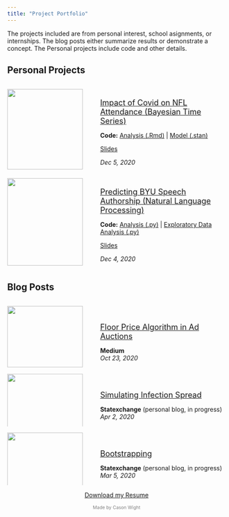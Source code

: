 ```yaml
---
title: "Project Portfolio"
---
```


The projects included are from personal interest, school asignments, or internships. The blog posts either summarize results or demonstrate a concept. The Personal projects include code and other details.

##  Personal Projects  
:::: {.columns}
::: {.column width="40%"}
![](Portfolio Images/Games_Won.png){width=95%}
:::
::: {.column width="60%"}
<br>
<a href="Stat 651 Project/Project Report.pdf" download><p style="font-size:large; margin-bottom:0">Impact of Covid on NFL Attendance (Bayesian Time Series)</p></a>
<p style="margin-bottom:0">**Code:** <a href="Stat 651 Project/Analysis Code.Rmd" download>Analysis (.Rmd)</a> | <a href="Stat 651 Project/final_stan.stan" download>Model (.stan)</a></p>
<a href="Stat 651 Project/Project Presentation.pdf" download><p style="margin-bottom:0">Slides</p></a>
*Dec 5, 2020*
:::
::::


:::: {.columns}
::: {.column width="40%"}
![](Portfolio Images/general-conference.gif){width=95%}
:::
::: {.column width="60%"}
<br>
<a href="Stat 666 Project/Project Report.pdf" download><p style="font-size:large; margin-bottom:0">Predicting BYU Speech Authorship (Natural Language Processing)</p></a>
<p style="margin-bottom:0">**Code:** <a href="Stat 666 Project/clean_analysis.py" download>Analysis (.py)</a> | <a href="Stat 666 Project/EDA.py" download>Exploratory Data Analysis (.py)</a></p>
<a href="Stat 666 Project/Final Project.pptx" download><p style="margin-bottom:0">Slides</p></a>
*Dec 4, 2020*
:::
::::

##  Blog Posts   

:::: {.columns}
::: {.column width="40%"}
![](Portfolio Images/Bid_Price.png){width=95%}
:::
::: {.column width="60%"}
<br>
<br>
<a href = "https://medium.com/xandr-tech/floor-price-for-first-price-auctions-e6e66c966451"><p style="font-size:large; margin-bottom:0">Floor Price Algorithm in Ad Auctions</p></a>
**Medium**  
*Oct 23, 2020* 
:::
::::

:::: {.columns}
::: {.column width="40%"}
![](Portfolio Images/infection.gif){width=95%}
:::
::: {.column width="60%"}
<br>
<br>
<a href = "https://statexchange.netlify.app/2020/04/02/infection-spread/"><p style="font-size:large; margin-bottom:0">Simulating Infection Spread</p></a>
**Statexchange** (personal blog, in progress)  
*Apr 2, 2020* 
:::
::::

:::: {.columns}
::: {.column width="40%"}
![](Portfolio Images/Bootstrap.png){width=95%}
:::
::: {.column width="60%"}
<br>
<br>
<a href = "https://statexchange.netlify.app/2020/03/05/bootstrapping/"><p style="font-size:large; margin-bottom:0">Bootstrapping</p></a>
**Statexchange** (personal blog, in progress)  
*Mar 5, 2020* 
:::
::::

<link rel="stylesheet" href="https://cdnjs.cloudflare.com/ajax/libs/font-awesome/4.7.0/css/font-awesome.min.css">
  
<p style="text-align: center;">
    <a href="mailto:cason.wight@gmail.com?subject = Feedback&body = Message" class="fa fa-send fa-lg fa-fw"></a>
    <a href="https://www.linkedin.com/in/casonwight/" class="fa fa-linkedin fa-lg fa-fw"></a>
    <a href="https://github.com/casonwight" class="fa fa-github fa-lg fa-fw"></a>
</p>
<a href="Resume 2020.pdf" download><p style="text-align:center">Download my Resume</p></a>

<p style="text-align:center; font-size:75%; color:grey">Made by Cason Wight</p>